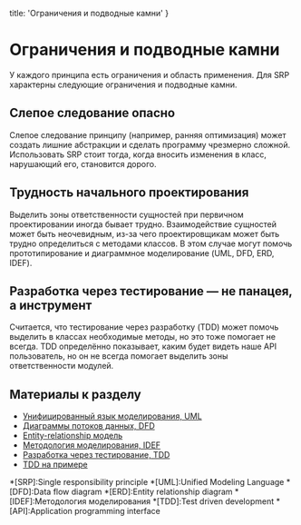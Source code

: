 
  title: 'Ограничения и подводные камни'
}


# Ограничения и подводные камни

У каждого принципа есть ограничения и область применения. Для SRP характерны следующие ограничения и подводные камни.

## Слепое следование опасно

Слепое следование принципу (например, ранняя оптимизация) может создать лишние абстракции и сделать программу чрезмерно сложной. Использовать SRP стоит тогда, когда вносить изменения в класс, нарушающий его, становится дорого.

## Трудность начального проектирования

Выделить зоны ответственности сущностей при первичном проектировании иногда бывает трудно. Взаимодействие сущностей может быть неочевидным, из-за чего проектировщикам может быть трудно определиться с методами классов. В этом случае могут помочь прототипирование и диаграммное моделирование (UML, DFD, ERD, IDEF).

## Разработка через тестирование — не панацея, а инструмент

Считается, что тестирование через разработку (TDD) может помочь выделить в классах необходимые методы, но это тоже помогает не всегда. TDD определённо показывает, каким будет видеть наше API пользователь, но он не всегда помогает выделить зоны ответственности модулей.

## Материалы к разделу
- [Унифицированный язык моделирования, UML](https://ru.wikipedia.org/wiki/UML)
- [Диаграммы потоков данных, DFD](https://ru.wikipedia.org/wiki/DFD)
- [Entity-relationship модель](https://ru.wikipedia.org/wiki/ER-модель)
- [Методология моделирования, IDEF](https://ru.wikipedia.org/wiki/IDEF)
- [Разработка через тестирование, TDD](https://ru.wikipedia.org/wiki/Разработка_через_тестирование)
- [TDD на примере](https://bespoyasov.ru/ttt-tdd/)


*[SRP]:Single responsibility principle
*[UML]:Unified Modeling Language
*[DFD]:Data flow diagram
*[ERD]:Entity relationship diagram
*[IDEF]:Методология моделирования
*[TDD]:Test driven development
*[API]:Application programming interface
